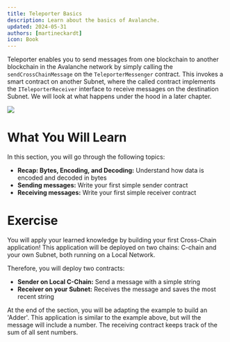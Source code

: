 ```yaml
---
title: Teleporter Basics
description: Learn about the basics of Avalanche.
updated: 2024-05-31
authors: [martineckardt]
icon: Book
---
```


Teleporter enables you to send messages from one blockchain to another blockchain in the Avalanche network by simply calling the `sendCrossChainMessage` on the `TeleporterMessenger` contract. This invokes a smart contract on another Subnet, where the called contract implements the `ITeleporterReceiver` interface to receive messages on the destination Subnet. We will look at what happens under the hood in a later chapter.

![](/common-images/teleporter/teleporter-source-destination.png)

# What You Will Learn

In this section, you will go through the following topics:

- **Recap: Bytes, Encoding, and Decoding:** Understand how data is encoded and decoded in bytes
- **Sending messages:** Write your first simple sender contract
- **Receiving messages:** Write your first simple receiver contract

# Exercise
You will apply your learned knowledge by building your first Cross-Chain application! This application will be deployed on two chains: C-chain and your own Subnet, both running on a Local Network.

Therefore, you will deploy two contracts:

- **Sender on Local C-Chain:** Send a message with a simple string
- **Receiver on your Subnet:** Receives the message and saves the most recent string

At the end of the section, you will be adapting the example to build an 'Adder'. This application is similar to the example above, but will the message will include a number. The receiving contract keeps track of the sum of all sent numbers. 